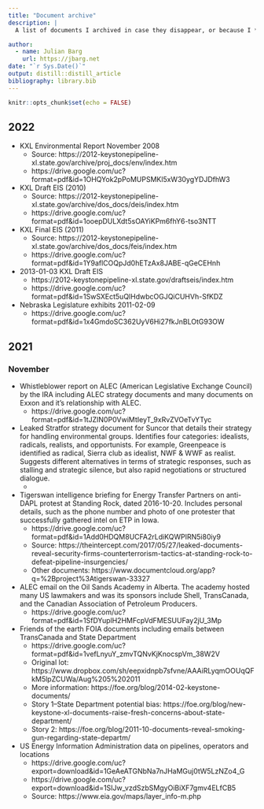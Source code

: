```yaml
---
title: "Document archive"
description: |
  A list of documents I archived in case they disappear, or because I *will* forget where to find them. Also, makes it easier to search and find them.

author:
  - name: Julian Barg
    url: https://jbarg.net
date: "`r Sys.Date()`"
output: distill::distill_article
bibliography: library.bib
---
```


```r
knitr::opts_chunk$set(echo = FALSE)
```

## 2022

* KXL Environmental Report November 2008
  * Source: https://2012-keystonepipeline-xl.state.gov/archive/proj_docs/env/index.htm
  * https://drive.google.com/uc?format=pdf&id=1OHQYok2pPoMUPSMKl5xW30ygYDJDfhW3
* KXL Draft EIS (2010)
  * Source: https://2012-keystonepipeline-xl.state.gov/archive/dos_docs/deis/index.htm
  * https://drive.google.com/uc?format=pdf&id=1ooepDULXdt5sOAYiKPm6fhY6-tso3NTT
* KXL Final EIS (2011)
  * Source: https://2012-keystonepipeline-xl.state.gov/archive/dos_docs/feis/index.htm
  * https://drive.google.com/uc?format=pdf&id=1Y9aflCOQpJd0hETzAx8JABE-qGeCEHnh
* 2013-01-03 KXL Draft EIS
  * https://2012-keystonepipeline-xl.state.gov/draftseis/index.htm
  * https://drive.google.com/uc?format=pdf&id=1SwSXEct5uQlHdwbcOGJQiCUHVh-SfKDZ
* Nebraska Legislature exhibits 2011-02-09
  * https://drive.google.com/uc?format=pdf&id=1x4GmdoSC362UyV6Hi27fkJnBLOtG93OW

## 2021

### November

* Whistleblower report on ALEC (American Legislative Exchange Council) by the IRA including ALEC strategy documents and many documents on Exxon and it's relationship with ALEC.
  * https://drive.google.com/uc?format=pdf&id=1tJZIN0P0VwiMtIeyT_9xRvZVOeTvYTyc
* Leaked Stratfor strategy document for Suncor that details their strategy for handling environmental groups. Identifies four categories: idealists, radicals, realists, and opportunists. For example, Greenpeace is identified as radical, Sierra club as idealist, NWF & WWF as realist. Suggests different alternatives in terms of strategic responses, such as stalling and strategic silence, but also rapid negotiations or structured dialogue.
  * 
* Tigerswan intelligence briefing for Energy Transfer Partners on anti-DAPL protest at Standing Rock, dated 2016-10-20. Includes personal details, such as the phone number and photo of one protester that successfully gathered intel on ETP in Iowa.
  * https://drive.google.com/uc?format=pdf&id=1Add0HDQM8UCFA2rLdiKQWPIRN5i80iy9
  * Source: https://theintercept.com/2017/05/27/leaked-documents-reveal-security-firms-counterterrorism-tactics-at-standing-rock-to-defeat-pipeline-insurgencies/
  * Other documents: https://www.documentcloud.org/app?q=%2Bproject%3Atigerswan-33327
* ALEC email on the Oil Sands Academy in Alberta. The academy hosted many US lawmakers and was its sponsors include Shell, TransCanada, and the 
Canadian Association of Petroleum Producers.
  * https://drive.google.com/uc?format=pdf&id=1SfDYuplH2HMFcpVdFMESUUFay2jU_3Mp
* Friends of the earth FOIA documents including emails between TransCanada and State Department
  * https://drive.google.com/uc?format=pdf&id=1vefLnyuY_zmvTQNvKjKnocspVm_38W2V
  * Original lot: https://www.dropbox.com/sh/eepxidnpb7sfvne/AAAiRLyqmOOUqQFkM5lpZCUWa/Aug%205%202011
  * More information: https://foe.org/blog/2014-02-keystone-documents/
  * Story 1--State Department potential bias: https://foe.org/blog/new-keystone-xl-documents-raise-fresh-concerns-about-state-department/
  * Story 2: https://foe.org/blog/2011-10-documents-reveal-smoking-gun-regarding-state-departm/
* US Energy Information Administration data on pipelines, operators and locations
  * https://drive.google.com/uc?export=download&id=1GeAeATGNbNa7nJHaMGuj0tW5LzNZo4_G
  * https://drive.google.com/uc?export=download&id=1SIJw_vzdSzbSMgyOiBiXF7gmv4ELfCB5
  * Source: https://www.eia.gov/maps/layer_info-m.php
